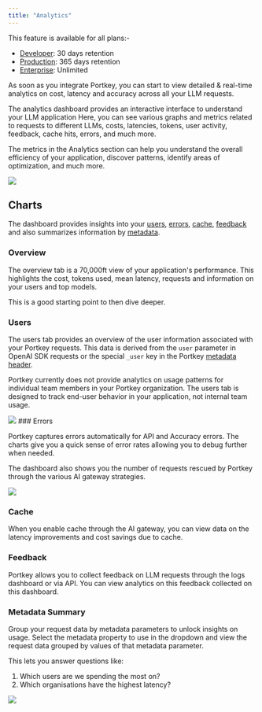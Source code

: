```yaml
---
title: "Analytics"
---
```


<Info>
This feature is available for all plans:-

* [Developer](https://app.portkey.ai/): 30 days retention
* [Production](https://app.portkey.ai/): 365 days retention
* [Enterprise](https://portkey.ai/docs/product/enterprise-offering): Unlimited
</Info>

As soon as you integrate Portkey, you can start to view detailed & real-time analytics on cost, latency and accuracy across all your LLM requests.

The analytics dashboard provides an interactive interface to understand your LLM application Here, you can see various graphs and metrics related to requests to different LLMs, costs, latencies, tokens, user activity, feedback, cache hits, errors, and much more.

The metrics in the Analytics section can help you understand the overall efficiency of your application, discover patterns, identify areas of optimization, and much more.

<Frame>
    <img src="/images/product/dashboard.png"/>
</Frame>

## Charts

The dashboard provides insights into your [users](/product/observability/analytics#users), [errors](/product/observability/analytics#errors), [cache](/product/observability/analytics#cache), [feedback](/product/observability/analytics#feedback) and also summarizes information by [metadata](/product/observability/analytics#metadata-summary).

### Overview

The overview tab is a 70,000ft view of your application's performance. This highlights the cost, tokens used, mean latency, requests and information on your users and top models.

This is a good starting point to then dive deeper.

### Users

The users tab provides an overview of the user information associated with your Portkey requests. This data is derived from the `user` parameter in OpenAI SDK requests or the special `_user` key in the Portkey [metadata header](/product/observability/metadata).

Portkey currently does not provide analytics on usage patterns for individual team members in your Portkey organization. The users tab is designed to track end-user behavior in your application, not internal team usage.

<Frame>
 <img src="/images/product/errors-analytics.avif"/>
</Frame>
### Errors

Portkey captures errors automatically for API and Accuracy errors. The charts give you a quick sense of error rates allowing you to debug further when needed.

The dashboard also shows you the number of requests rescued by Portkey through the various AI gateway strategies.

<Frame caption="Error Analytics Dashboard">
  <img src="/images/product/users-analytics.avif"/>
</Frame>


### Cache

When you enable cache through the AI gateway, you can view data on the latency improvements and cost savings due to cache.

### Feedback

Portkey allows you to collect feedback on LLM requests through the logs dashboard or via API. You can view analytics on this feedback collected on this dashboard.

### Metadata Summary

Group your request data by metadata parameters to unlock insights on usage. Select the metadata property to use in the dropdown and view the request data grouped by values of that metadata parameter.

This lets you answer questions like:

1. Which users are we spending the most on?
2. Which organisations have the highest latency?

<Frame caption="Metadata Analytics">
  <img src="images/product/metadata-analytics.avif"/>
</Frame>
